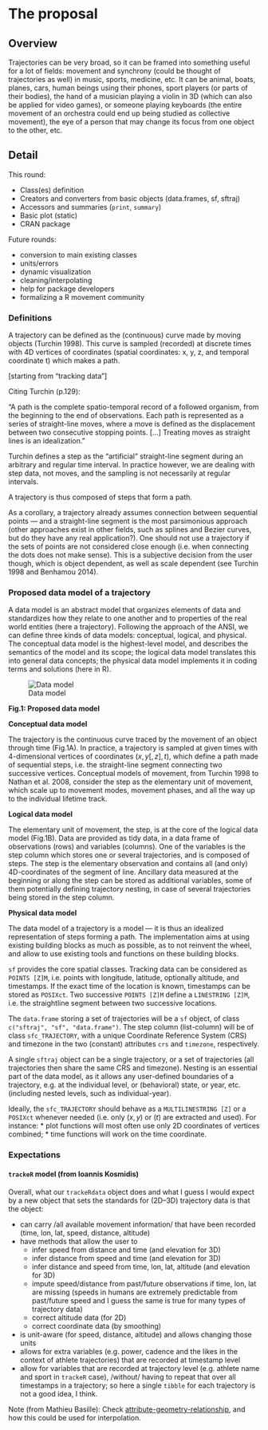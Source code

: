 # The proposal
<!--
This is where the proposal should be outlined. 
-->

## Overview
<!--
At a high-level address what your proposal is and how it will address the problem identified. Highlight any benefits to the R Community that follow from solving the problem. This should be your most compelling section.
-->

Trajectories can be very broad, so it can be framed into something
useful for a lot of fields: movement and synchrony (could be thought
of trajectories as well) in music, sports, medicine, etc. It can be
animal, boats, planes, cars, human beings using their phones, sport
players (or parts of their bodies), the hand of a musician playing a
violin in 3D (which can also be applied for video games), or someone
playing keyboards (the entire movement of an orchestra could end up
being studied as collective movement), the eye of a person that may
change its focus from one object to the other, etc.


## Detail
<!--
Go into more detail about the specifics of the project and it delivers against the problem.

Depending on project type the detail section should include:

 - [ ] Minimum Viable Product
 - [ ] Architecture
 - [ ] Assumptions
-->

This round:

  * Class(es) definition
  * Creators and converters from basic objects (data.frames, sf,
    sftraj)
  * Accessors and summaries (`print`, `summary`)
  * Basic plot (static)
  * CRAN package

Future rounds:

  * conversion to main existing classes
  * units/errors
  * dynamic visualization
  * cleaning/interpolating
  * help for package developers
  * formalizing a R movement community


### Definitions

A trajectory can be defined as the (continuous) curve made by moving
objects (Turchin 1998). This curve is sampled (recorded) at discrete
times with 4D vertices of coordinates (spatial coordinates: x, y, z,
and temporal coordinate t) which makes a path. 

[starting from "tracking data"]

Citing Turchin (p.129):

"A path is the complete spatio-temporal record of a followed organism,
from the beginning to the end of observations. Each path is
represented as a series of straight-line moves, where a move is
defined as the displacement between two consecutive stopping
points. […] Treating moves as straight lines is an idealization." 

Turchin defines a step as the "artificial" straight-line segment
during an arbitrary and regular time interval. In practice however, we
are dealing with step data, not moves, and the sampling is not
necessarily at regular intervals. 

A trajectory is thus composed of steps that form a path.

As a corollary, a trajectory already assumes connection between
sequential points — and a straight-line segment is the most
parsimonious approach (other approaches exist in other fields, such as
splines and Bezier curves, but do they have any real
application?). One should not use a trajectory if the sets of points
are not considered close enough (i.e. when connecting the dots does
not make sense). This is a subjective decision from the user though,
which is object dependent, as well as scale dependent (see Turchin
1998 and Benhamou 2014).


### Proposed data model of a trajectory

A data model is an abstract model that organizes elements of data and
standardizes how they relate to one another and to properties of the
real world entities (here a trajectory). Following the approach of the
ANSI, we can define three kinds of data models: conceptual, logical,
and physical. The conceptual data model is the highest-level model,
and describes the semantics of the model and its scope; the logical
data model translates this into general data concepts; the physical
data model implements it in coding terms and solutions (here in R).

![Data model](https://github.com/mablab/sftraj/blob/master/figures/data-model.png?raw=true)

**Fig.1: Proposed data model**


**Conceptual data model**

The trajectory is the continuous curve traced by the movement of an
object through time (Fig.1A). In practice, a trajectory is sampled at
given times with 4-dimensional vertices of coordinates $(x, y [, z],
t)$, which define a path made of sequential steps, i.e. the
straight-line segment connecting two successive vertices. Conceptual
models of movement, from Turchin 1998 to Nathan et al. 2008, consider
the step as the elementary unit of movement, which scale up to
movement modes, movement phases, and all the way up to the individual
lifetime track.

**Logical data model**

The elementary unit of movement, the step, is at the core of the
logical data model (Fig.1B). Data are provided as tidy data, in a data
frame of observations (rows) and variables (columns). One of the
variables is the step column which stores one or several trajectories,
and is composed of steps. The step is the elementary observation and
contains all (and only) 4D-coordinates of the segment of
line. Ancillary data measured at the beginning or along the step can
be stored as additional variables, some of them potentially defining
trajectory nesting, in case of several trajectories being stored in
the step column.

**Physical data model**

The data model of a trajectory is a model — it is thus an idealized 
representation of steps forming a path. The implementation aims at
using existing building blocks as much as possible, as to not reinvent
the wheel, and allow to use existing tools and functions on these
building blocks.

`sf` provides the core spatial classes. Tracking data can be
considered as `POINTS [Z]M`, i.e. points with longitude, latitude,
optionally altitude, and timestamps. If the exact time of the location
is known, timestamps can be stored as `POSIXct`. Two successive
`POINTS [Z]M` define a `LINESTRING [Z]M`, i.e. the straightline
segment between two successive locations.

The `data.frame` storing a set of trajectories will be a `sf` object,
of class `c("sftraj", "sf", "data.frame")`. The step column
(list-column) will be of class `sfc_TRAJECTORY`, with a unique
Coordinate Reference System (CRS) and timezone in the two (constant)
attributes `crs` and `timezone`, respectively.

A single `sftraj` object can be a single trajectory, or a set of
trajectories (all trajectories then share the same CRS and
timezone). Nesting is an essential part of the data model, as it
allows any user-defined boundaries of a trajectory, e.g. at the
individual level, or (behavioral) state, or year, etc. (including
nested levels, such as individual-year).

Ideally, the `sfc_TRAJECTORY` should behave as a `MULTILINESTRING [Z]`
or a `POSIXct` whenever needed (i.e. only $(x,y)$ or $(t)$ are
extracted and used). For instance:
  * plot functions will most often use only 2D coordinates of vertices
    combined;
  * time functions will work on the time coordinate.


### Expectations


#### `trackeR` model (from Ioannis Kosmidis)

Overall, what our `trackeRdata` object does and what I guess I would
expect by a new object that sets the standards for (2D–3D) trajectory
data is that the object:

  * can carry /all available movement information/ that have been
    recorded (time, lon, lat, speed, distance, altitude)
  * have methods that allow the user to
    - infer speed from distance and time (and elevation for 3D)
    - infer distance from speed and time (and elevation for 3D)
    - infer distance and speed from time, lon, lat, altitude (and
      elevation for 3D)
    - impute speed/distance from past/future observations if time,
      lon, lat are missing (speeds in humans are extremely predictable
      from past/future speed and I guess the same is true for many
      types of trajectory data)
    - correct altitude data (for 2D)
    - correct coordinate data (by smoothing)
  * is unit-aware (for speed, distance, altitude) and allows changing
    those units
  * allows for extra variables (e.g. power, cadence and the likes in
    the context of athlete trajectories) that are recorded at
    timestamp level
  * allow for variables that are recorded at trajectory level
    (e.g. athlete name and sport in `trackeR` case), /without/ having
    to repeat that over all timestamps in a trajectory; so here a
    single `tibble` for each trajectory is not a good idea, I think.

Note (from Mathieu Basille): Check [attribute-geometry-relationship](https://r-spatial.github.io/sf/articles/sf6.html#how-does-sf-deal-with-secondary-geometry-columns),
and how this could be used for interpolation.

